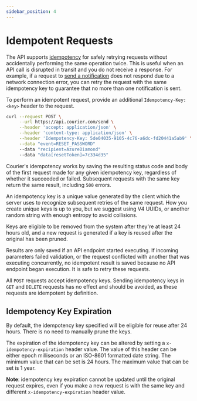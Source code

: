 ```yaml
---
sidebar_position: 4
---
```


# Idempotent Requests

The API supports [idempotency](https://en.wikipedia.org/wiki/Idempotence) for safely retrying requests without accidentally performing the same operation twice. This is useful when an API call is disrupted in transit and you do not receive a response. For example, if a request to [send a notification](ref:send-api) does not respond due to a network connection error, you can retry the request with the same idempotency key to guarantee that no more than one notification is sent.

To perform an idempotent request, provide an additional `Idempotency-Key: <key>` header to the request.

```bash title="cURL"
curl --request POST \
     --url https://api.courier.com/send \
     --header 'accept: application/json' \
     --header 'content-type: application/json' \
     --header 'Idempotency-Key: 5de04035-9105-4c76-a6dc-fd20441a5ab9' \
     --data "event=RESET_PASSWORD"
     --data "recipient=AzureDiamond"
     --data "data[resetToken]=7c334d35"
```

Courier's idempotency works by saving the resulting status code and body of the first request made for any given idempotency key, regardless of whether it succeeded or failed. Subsequent requests with the same key return the same result, including `500` errors.

An idempotency key is a unique value generated by the client which the server uses to recognize subsequent retries of the same request. How you create unique keys is up to you, but we suggest using V4 UUIDs, or another random string with enough entropy to avoid collisions.

Keys are eligible to be removed from the system after they're at least 24 hours old, and a new request is generated if a key is reused after the original has been pruned.

Results are only saved if an API endpoint started executing. If incoming parameters failed validation, or the request conflicted with another that was executing concurrently, no idempotent result is saved because no API endpoint began execution. It is safe to retry these requests.

All `POST` requests accept idempotency keys. Sending idempotency keys in `GET` and `DELETE` requests has no effect and should be avoided, as these requests are idempotent by definition.

## Idempotency Key Expiration

By default, the idempotency key specified will be eligible for reuse after 24 hours. There is no need to manually prune the keys.

The expiration of the idempotency key can be altered by setting a `x-idempotency-expiration` header value. The value of this header can be either epoch milliseconds or an ISO-8601 formatted date string. The minimum value that can be set is 24 hours. The maximum value that can be set is 1 year.

**Note**: idempotency key expiration cannot be updated until the original request expires, even if you make a new request is with the same key and different `x-idempotency-expiration` header value.
